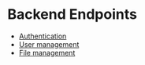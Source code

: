 
<Meta title="Project Plan/Endpoints" />

# Backend Endpoints

-   [Authentication](https://github.com/Hack-Weekly/crimson-eagle-headless-cms/blob/master/frontend/stories/project-plan/endpoints-auth.mdx)
-   [User management](https://github.com/Hack-Weekly/crimson-eagle-headless-cms/blob/master/frontend/stories/project-plan/endpoints-user.mdx)
-   [File management](https://github.com/Hack-Weekly/crimson-eagle-headless-cms/blob/master/frontend/stories/project-plan/endpoints-media.mdx)
